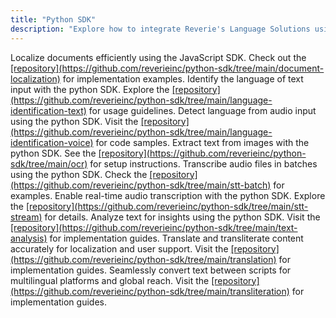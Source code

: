 ```yaml
---
title: "Python SDK"
description: "Explore how to integrate Reverie's Language Solutions using our SDKs. This section provides guidance on leveraging our prebuilt libraries to process audio files, extract transcription data, and seamlessly embed various language capabilities into your applications."
---
```

<CardGroup cols={2}>
  <Card title="Document Localization" icon="file">
    <Accordion title="Details">
      Localize documents efficiently using the JavaScript SDK. Check out the <u>[repository](https://github.com/reverieinc/python-sdk/tree/main/document-localization)</u> for implementation examples.
    </Accordion>
  </Card>
  <Card title="Language Identification (Text)" icon="text">
    <Accordion title="Details">
      Identify the language of text input with the python SDK. Explore the <u>[repository](https://github.com/reverieinc/python-sdk/tree/main/language-identification-text)</u> for usage guidelines.
    </Accordion>
  </Card>
  <Card title="Language Identification (Voice)" icon="microphone">
    <Accordion title="Details">
      Detect language from audio input using the python SDK. Visit the <u>[repository](https://github.com/reverieinc/python-sdk/tree/main/language-identification-voice)</u> for code samples.
    </Accordion>
  </Card>
  <Card title="OCR" icon="image">
    <Accordion title="Details">
      Extract text from images with the python SDK. See the <u>[repository](https://github.com/reverieinc/python-sdk/tree/main/ocr)</u> for setup instructions.
    </Accordion>
  </Card>
  <Card title="Speech-to-Text (Batch)" icon="play">
    <Accordion title="Details">
      Transcribe audio files in batches using the python SDK. Check the <u>[repository](https://github.com/reverieinc/python-sdk/tree/main/stt-batch)</u> for examples.
    </Accordion>
  </Card>
  <Card title="Speech-to-Text (Stream)" icon="waveform">
    <Accordion title="Details">
      Enable real-time audio transcription with the python SDK. Explore the <u>[repository](https://github.com/reverieinc/python-sdk/tree/main/stt-stream)</u> for details.
    </Accordion>
  </Card>
  <Card title="Text Analysis" icon="book">
    <Accordion title="Details">
      Analyze text for insights using the python SDK. Visit the <u>[repository](https://github.com/reverieinc/python-sdk/tree/main/text-analysis)</u> for implementation guides.
    </Accordion>
  </Card>
  <Card title="Translation" icon="language">
    <Accordion title="Details">
      Translate and transliterate content accurately for localization and user support. Visit the <u>[repository](https://github.com/reverieinc/python-sdk/tree/main/translation)</u> for implementation guides.
    </Accordion>
  </Card>
  <Card title="Transliteration" icon="keyboard">
    <Accordion title="Details">
      Seamlessly convert text between scripts for multilingual platforms and global reach. Visit the <u>[repository](https://github.com/reverieinc/python-sdk/tree/main/transliteration)</u> for implementation guides.
    </Accordion>
  </Card>
</CardGroup>